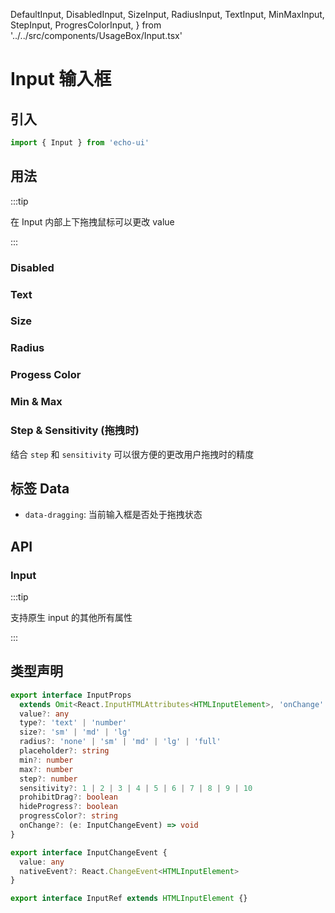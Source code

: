   DefaultInput,
  DisabledInput,
  SizeInput,
  RadiusInput,
  TextInput,
  MinMaxInput,
  StepInput,
  ProgresColorInput,
} from '../../src/components/UsageBox/Input.tsx'

# Input 输入框

## 引入

```ts
import { Input } from 'echo-ui'
```

## 用法

:::tip

在 Input 内部上下拖拽鼠标可以更改 value

:::

<DefaultInput />

### Disabled

<DisabledInput />

### Text

<TextInput />

### Size

<SizeInput />

### Radius

<RadiusInput />

### Progess Color

<ProgresColorInput />

### Min & Max

<MinMaxInput />

### Step & Sensitivity (拖拽时)

<StepInput />

结合 `step` 和 `sensitivity` 可以很方便的更改用户拖拽时的精度

## 标签 Data

- `data-dragging`: 当前输入框是否处于拖拽状态

## API

### Input

:::tip

支持原生 input 的其他所有属性

:::

<InputAPITable />

## 类型声明

```ts
export interface InputProps
  extends Omit<React.InputHTMLAttributes<HTMLInputElement>, 'onChange' | 'children' | 'size'> {
  value?: any
  type?: 'text' | 'number'
  size?: 'sm' | 'md' | 'lg'
  radius?: 'none' | 'sm' | 'md' | 'lg' | 'full'
  placeholder?: string
  min?: number
  max?: number
  step?: number
  sensitivity?: 1 | 2 | 3 | 4 | 5 | 6 | 7 | 8 | 9 | 10
  prohibitDrag?: boolean
  hideProgress?: boolean
  progressColor?: string
  onChange?: (e: InputChangeEvent) => void
}

export interface InputChangeEvent {
  value: any
  nativeEvent?: React.ChangeEvent<HTMLInputElement>
}

export interface InputRef extends HTMLInputElement {}
```

